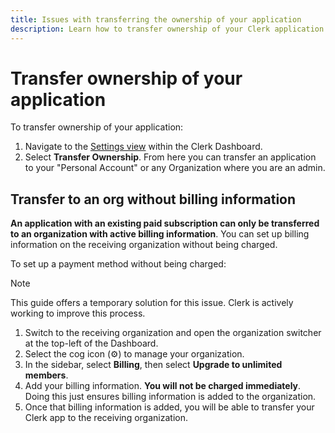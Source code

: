 ```yaml
---
title: Issues with transferring the ownership of your application
description: Learn how to transfer ownership of your Clerk application
---
```


# Transfer ownership of your application

To transfer ownership of your application:

1. Navigate to the [Settings view](https://dashboard.clerk.com/last-active?path=settings) within the Clerk Dashboard.
1. Select **Transfer Ownership**. From here you can transfer an application to your "Personal Account" or any Organization where you are an admin.

## Transfer to an org without billing information

**An application with an existing paid subscription can only be transferred to an organization with active billing information**. You can set up billing information on the receiving organization without being charged.

To set up a payment method without being charged:

> [!NOTE]
> This guide offers a temporary solution for this issue. Clerk is actively working to improve this process.

1. Switch to the receiving organization and open the organization switcher at the top-left of the Dashboard.
1. Select the cog icon (⚙) to manage your organization.
1. In the sidebar, select **Billing**, then select **Upgrade to unlimited members**.
1. Add your billing information. **You will not be charged immediately**. Doing this just ensures billing information is added to the organization.
1. Once that billing information is added, you will be able to transfer your Clerk app to the receiving organization.
